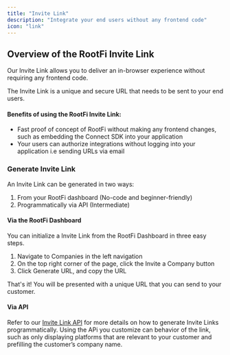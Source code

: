```yaml
---
title: "Invite Link"
description: "Integrate your end users without any frontend code"
icon: "link"
---
```


## Overview of the RootFi Invite Link

Our Invite Link allows you to deliver an in-browser experience without requiring any frontend code.

The Invite Link is a unique and secure URL that needs to be sent to your end users.

#### Benefits of using the RootFi Invite Link:

- Fast proof of concept of RootFi without making any frontend changes, such as embedding the Connect SDK into your application
- Your users can authorize integrations without logging into your application i.e sending URLs via email

### Generate Invite Link

An Invite Link can be generated in two ways:

1. From your RootFi dashboard (No-code and beginner-friendly)
2. Programmatically via API (Intermediate)

#### Via the RootFi Dashboard

You can initialize a Invite Link from the RootFi Dashboard in three easy steps.

1. Navigate to Companies in the left navigation
2. On the top right corner of the page, click the Invite a Company button
3. Click Generate URL, and copy the URL

That's it! You will be presented with a unique URL that you can send to your customer.

#### Via API

Refer to our [Invite Link API](/api-reference/invite-links/create-invite-link) for more details on how to generate Invite Links programmatically. Using the APi you customize can behavior of the link, such as only displaying platforms that are relevant to your customer and prefilling the customer’s company name.

